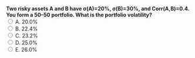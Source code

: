 ::: {.question-block}
<form onsubmit="event.preventDefault(); checkAnswer('module3_mcq_q17')" data-correct-answer="C">
<strong style="display: block;">
Two risky assets A and B have σ(A)=20%, σ(B)=30%, and Corr(A,B)=0.4. 
You form a 50–50 portfolio. What is the portfolio volatility?
</strong>
<label><input type="radio" name="module3_mcq_q17" value="A"> A. 20.0%</label><br>
<label><input type="radio" name="module3_mcq_q17" value="B"> B. 22.4%</label><br>
<label><input type="radio" name="module3_mcq_q17" value="C"> C. 23.2%</label><br>
<label><input type="radio" name="module3_mcq_q17" value="D"> D. 25.0%</label><br>
<label><input type="radio" name="module3_mcq_q17" value="E"> E. 26.0%</label><br>
</form>
<div id="feedback-module3_mcq_q17" class="feedback" data-status="" style="display:none;">
✅ Correct: C. Var = (0.5²)(0.20²) + (0.5²)(0.30²) + 2(0.5)(0.5)(0.4)(0.20)(0.30) = 0.053; σ ≈ √0.053 ≈ 23.0–23.2%.
</div>
:::
